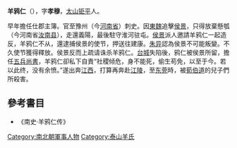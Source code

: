 '''羊鸦仁'''（{{bd|?||?|}}），字'''孝穆'''，[[太山|太山]][[钜平|钜平]]人。

早年擔任仕郡主簿。官至豫州（今[[河南省|河南省]]）刺史。因[[東魏|東魏]]追擊[[侯景|侯景]]，只得放棄懸瓠（今河南省[[汝南县|汝南县]]），走還義陽，最後駐守淮河驻屯。[[侯景|侯景]]派人邀請羊鸦仁一起造反，羊鸦仁不从，還逮捕侯景的使节，押送往建康。[[朱异_(南朝)|朱异]]認為侯景不可能叛變。不久使节獲得釋放。侯景反而上疏请诛杀羊鸦仁。[[台城|台城]]失陷後，鸦仁被侯景所留，擔任[[五兵尚書|五兵尚書]]，羊鸦仁卻私下自責“社稷倾危，身不能死，偷生苟免，以至于今。若以此终，没有余愤。”遂出奔[[江西|江西]]，打算再奔赴[[江陵|江陵]]，至[[东莞|东莞]]時，被[[荀伯道|荀伯道]]的兒子們所殺害。

==參考書目==
*《南史·羊鸦仁传》

{{DEFAULTSORT:Y}}
[[Category:南北朝軍事人物|Category:南北朝軍事人物]]
[[Category:泰山羊氏|Category:泰山羊氏]]